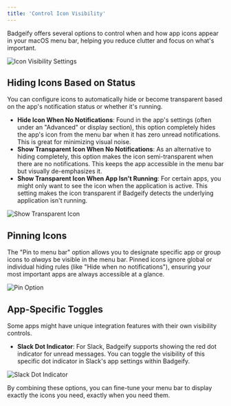```yaml
---
title: 'Control Icon Visibility'
---
```


Badgeify offers several options to control when and how app icons appear in your macOS menu bar, helping you reduce clutter and focus on what's important.

![Icon Visibility Settings](https://i.imgur.com/CPuKlGH.png)

## Hiding Icons Based on Status

You can configure icons to automatically hide or become transparent based on the app's notification status or whether it's running.

*   **Hide Icon When No Notifications**: Found in the app's settings (often under an "Advanced" or display section), this option completely hides the app's icon from the menu bar when it has zero unread notifications. This is great for minimizing visual noise.
*   **Show Transparent Icon When No Notifications**: As an alternative to hiding completely, this option makes the icon semi-transparent when there are no notifications. This keeps the app accessible in the menu bar but visually de-emphasizes it.
*   **Show Transparent Icon When App Isn't Running**: For certain apps, you might only want to see the icon when the application is active. This setting makes the icon transparent if Badgeify detects the underlying application isn't running.

![Show Transparent Icon](https://i.imgur.com/HMWV1BU.png)

## Pinning Icons

The "Pin to menu bar" option allows you to designate specific app or group icons to *always* be visible in the menu bar. Pinned icons ignore global or individual hiding rules (like "Hide when no notifications"), ensuring your most important apps are always accessible at a glance.

![Pin Option](https://i.imgur.com/B3hZXPh.png)

## App-Specific Toggles

Some apps might have unique integration features with their own visibility controls.

*   **Slack Dot Indicator**: For Slack, Badgeify supports showing the red dot indicator for unread messages. You can toggle the visibility of this specific dot indicator in Slack's app settings within Badgeify.

![Slack Dot Indicator](https://i.imgur.com/3dneGv4.png)

By combining these options, you can fine-tune your menu bar to display exactly the icons you need, exactly when you need them. 
